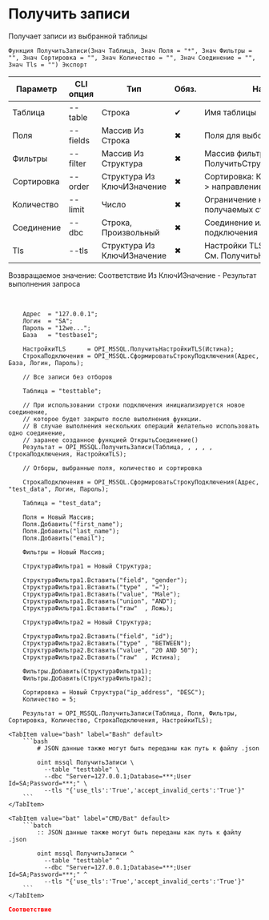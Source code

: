 ﻿---
sidebar_position: 11
description: Получить записи и другие функции для работы с MSSQL в Открытом пакете интеграций - бесплатной open-source библиотеке интеграций для 1С:Предприятие 8, OneScript и CLI
keywords: [1C, 1С, 1С:Предприятие, 1С:Предприятие 8.3, API, Интеграция, Сервисы, Обмен, OneScript, CLI, MSSQL]
---


# Получить записи
 Получает записи из выбранной таблицы



`Функция ПолучитьЗаписи(Знач Таблица, Знач Поля = "*", Знач Фильтры = "", Знач Сортировка = "", Знач Количество = "", Знач Соединение = "", Знач Tls = "") Экспорт`

  | Параметр | CLI опция | Тип | Обяз. | Назначение |
  |-|-|-|-|-|
  | Таблица | --table | Строка | &#x2714; | Имя таблицы |
  | Поля | --fields | Массив Из Строка | &#x2716; | Поля для выборки |
  | Фильтры | --filter | Массив Из Структура | &#x2716; | Массив фильтров. См. ПолучитьСтруктуруФильтраЗаписей |
  | Сортировка | --order | Структура Из КлючИЗначение | &#x2716; | Сортировка: Ключ > поле, Значение > направление (ASC, DESC) |
  | Количество | --limit | Число | &#x2716; | Ограничение количества получаемых строк |
  | Соединение | --dbc | Строка, Произвольный | &#x2716; | Соединение или строка подключения |
  | Tls | --tls | Структура Из КлючИЗначение | &#x2716; | Настройки TLS, если необходимо. См. ПолучитьНастройкиTls |

  
  Возвращаемое значение:   Соответствие Из КлючИЗначение - Результат выполнения запроса

<br/>




```bsl title="Пример использования для 1С:Предприятие/OneScript"
    Адрес  = "127.0.0.1";
    Логин  = "SA";
    Пароль = "12we...";
    База   = "testbase1";

    НастройкиTLS      = OPI_MSSQL.ПолучитьНастройкиTLS(Истина);
    СтрокаПодключения = OPI_MSSQL.СформироватьСтрокуПодключения(Адрес, База, Логин, Пароль);

    // Все записи без отборов

    Таблица = "testtable";

    // При использовании строки подключения инициализируется новое соединение,
    // которое будет закрыто после выполнения функции.
    // В случае выполнения нескольких операций желательно использовать одно соединение,
    // заранее созданное функцией ОткрытьСоединение()
    Результат = OPI_MSSQL.ПолучитьЗаписи(Таблица, , , , , СтрокаПодключения, НастройкиTLS);

    // Отборы, выбранные поля, количество и сортировка

    СтрокаПодключения = OPI_MSSQL.СформироватьСтрокуПодключения(Адрес, "test_data", Логин, Пароль);

    Таблица = "test_data";

    Поля = Новый Массив;
    Поля.Добавить("first_name");
    Поля.Добавить("last_name");
    Поля.Добавить("email");

    Фильтры = Новый Массив;

    СтруктураФильтра1 = Новый Структура;

    СтруктураФильтра1.Вставить("field", "gender");
    СтруктураФильтра1.Вставить("type" , "=");
    СтруктураФильтра1.Вставить("value", "Male");
    СтруктураФильтра1.Вставить("union", "AND");
    СтруктураФильтра1.Вставить("raw"  , Ложь);

    СтруктураФильтра2 = Новый Структура;

    СтруктураФильтра2.Вставить("field", "id");
    СтруктураФильтра2.Вставить("type" , "BETWEEN");
    СтруктураФильтра2.Вставить("value", "20 AND 50");
    СтруктураФильтра2.Вставить("raw"  , Истина);

    Фильтры.Добавить(СтруктураФильтра1);
    Фильтры.Добавить(СтруктураФильтра2);

    Сортировка = Новый Структура("ip_address", "DESC");
    Количество = 5;

    Результат = OPI_MSSQL.ПолучитьЗаписи(Таблица, Поля, Фильтры, Сортировка, Количество, СтрокаПодключения, НастройкиTLS);
```
    

 <Tabs>
  
    <TabItem value="bash" label="Bash" default>
        ```bash
            # JSON данные также могут быть переданы как путь к файлу .json
            
            oint mssql ПолучитьЗаписи \
              --table "testtable" \
              --dbc "Server=127.0.0.1;Database=***;User Id=SA;Password=***;" \
              --tls "{'use_tls':'True','accept_invalid_certs':'True'}"
        ```
    </TabItem>
  
    <TabItem value="bat" label="CMD/Bat" default>
        ```batch
            :: JSON данные также могут быть переданы как путь к файлу .json
            
            oint mssql ПолучитьЗаписи ^
              --table "testtable" ^
              --dbc "Server=127.0.0.1;Database=***;User Id=SA;Password=***;" ^
              --tls "{'use_tls':'True','accept_invalid_certs':'True'}"
        ```
    </TabItem>
</Tabs>


```json title="Результат"
Соответствие
```
